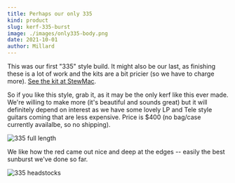 ```yaml
---
title: Perhaps our only 335
kind: product
slug: kerf-335-burst
image: ./images/only335-body.png
date: 2021-10-01
author: Millard
---
```


This was our first "335" style build. It might also be our last, as finishing these is a lot of work 
and the kits are a bit pricier (so we have to charge more).
[See the kit at StewMac](https://www.stewmac.com/kits-and-projects/instrument-kits/electric-guitar-kits/335-style-electric-guitar-kit.html). 

So if you like this style, grab it, as it may be the only kerf like this ever made. We're willing to make more 
(it's beautiful and sounds great) but it will definitely depend on interest as we have some lovely LP and Tele 
style guitars coming that are less expensive. Price is $400 (no bag/case currently availalbe, so no shipping). 

![335 full length](images/only335-full.png)

We like how the red came out nice and deep at the edges -- easily the best sunburst we've done so far.

![335 headstocks](images/only335-montage.png)
